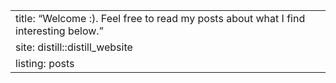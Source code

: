 ---
title: "Welcome :). Feel free to read my posts about what I find interesting below."
site: distill::distill_website
listing: posts
---